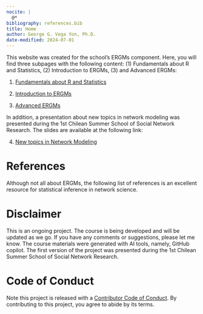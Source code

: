 ```yaml
---
nocite: |
  @*
bibliography: references.bib
title: Home
author: George G. Vega Yon, Ph.D.
date-modified: 2024-07-01
---
```


This website was created for the school's ERGMs component. Here, you will find three subpages with the following content: (1) Fundamentals about R and Statistics, (2) Introduction to ERGMs, (3) and Advanced ERGMs:

1. [Fundamentals about R and Statistics](/00-fundamentals)

2. [Introduction to ERGMs](/01-intro-to-ergms/)

3. [Advanced ERGMs](/02-advanced-ergms) 

In addition, a presentation about new topics in network modeling was presented during the 1st Chilean Summer School of Social Network Research. The slides are available at the following link:

4. [New topics in Network Modeling](/03-new-topics)

# References

Although not all about ERGMs, the following list of references is an excellent resource for statistical inference in network science.

::: {#refs}
:::

# Disclaimer

This is an ongoing project. The course is being developed and will be updated as we go. If you have any comments or suggestions, please let me know. The course materials were generated with AI tools, namely, GitHub copilot. The first version of the project was presented during the 1st Chilean Summer School of Social Network Research.

# Code of Conduct
  
Note this project is released with a [Contributor Code of Conduct](https://contributor-covenant.org/version/2/1/CODE_OF_CONDUCT.html). By contributing to this project, you agree to abide by its terms.